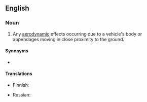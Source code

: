 ==English==

===Noun===
{{en-noun}}

# {{lb|en|aeronautics}} Any [[aerodynamic]] effects occurring due to a vehicle's body or appendages moving in close proximity to the ground.

====Synonyms====
* {{l|en|wing in ground effect}}

====Translations====
{{trans-top|aerodynamic effect}}
* Finnish: {{t|fi|maavaikutus}}
{{trans-mid}}
* Russian: {{t|ru|экранный эффе́кт|m}}
{{trans-bottom}}